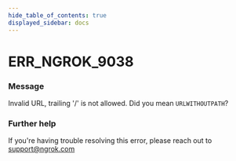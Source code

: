 ```yaml
---
hide_table_of_contents: true
displayed_sidebar: docs
---
```



# ERR_NGROK_9038

### Message
Invalid URL, trailing '/' is not allowed. Did you mean `URLWITHOUTPATH`?

<ErrorDetails error='err_ngrok_9038' />


### Further help
If you're having trouble resolving this error, please reach out to [support@ngrok.com](mailto:support@ngrok.com?subject=Help%20with%20ERR_NGROK_9038)

